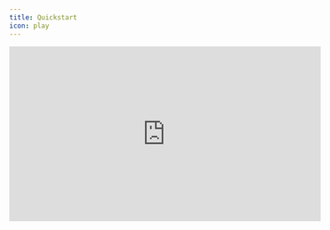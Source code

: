 ```yaml
---
title: Quickstart
icon: play
---
```


<iframe
  width="560"
  height="315"
  src="https://www.youtube.com/watch?v=pkmCn9ymWUg"
  title="YouTube video player"
  frameBorder="0"
  allow="accelerometer; autoplay; clipboard-write; encrypted-media; gyroscope; picture-in-picture; web-share" referrerPolicy="strict-origin-when-cross-origin"
  allowFullScreen>
</iframe>

